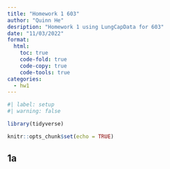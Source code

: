 ```yaml
---
title: "Homework 1 603"
author: "Quinn He"
desription: "Homework 1 using LungCapData for 603"
date: "11/03/2022"
format:
  html:
    toc: true
    code-fold: true
    code-copy: true
    code-tools: true
categories:
  - hw1
---
```


```r
#| label: setup
#| warning: false

library(tidyverse)

knitr::opts_chunk$set(echo = TRUE)
```

## 1a

```r



```